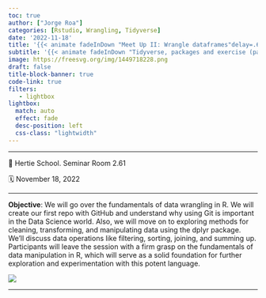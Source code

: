 ```yaml
---
toc: true
author: ["Jorge Roa"]
categories: [Rstudio, Wrangling, Tidyverse]
date: '2022-11-18'
title: '{{< animate fadeInDown "Meet Up II: Wrangle dataframes"delay=.6s >}}'
subtitle: '{{< animate fadeInDown "Tidyverse, packages and exercise (part 1)"delay=.6s >}}'
image: https://freesvg.org/img/1449718228.png
draft: false
title-block-banner: true
code-link: true
filters:
   - lightbox
lightbox: 
  match: auto
  effect: fade
  desc-position: left
  css-class: "lightwidth"
---
```


------------------------------------------------------------------------

📍 Hertie School. Seminar Room 2.61

🗓 November 18, 2022

------------------------------------------------------------------------

**Objective**: We will go over the fundamentals of data wrangling in R. We will create our first repo with GitHub and understand why using Git is important in the Data Science world. Also, we will move on to exploring methods for cleaning, transforming, and manipulating data using the dplyr package. We'll discuss data operations like filtering, sorting, joining, and summing up. Participants will leave the session with a firm grasp on the fundamentals of data manipulation in R, which will serve as a solid foundation for further exploration and experimentation with this potent language.

![](2_session.png)

------------------------------------------------------------------------
